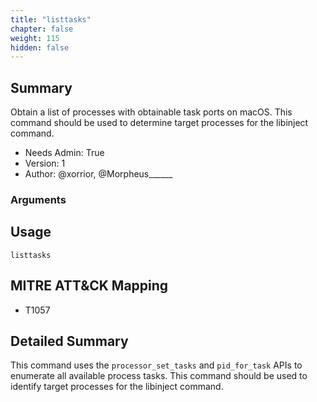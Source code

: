 ```yaml
---
title: "listtasks"
chapter: false
weight: 115
hidden: false
---
```


## Summary
Obtain a list of processes with obtainable task ports on macOS. This command should be used to determine target processes for the libinject command.
  
- Needs Admin: True  
- Version: 1  
- Author: @xorrior, @Morpheus______

### Arguments

## Usage

```
listtasks
```

## MITRE ATT&CK Mapping

- T1057  

## Detailed Summary

This command uses the `processor_set_tasks` and `pid_for_task` APIs to enumerate all available process tasks. This command should be used to identify target processes for the libinject command.